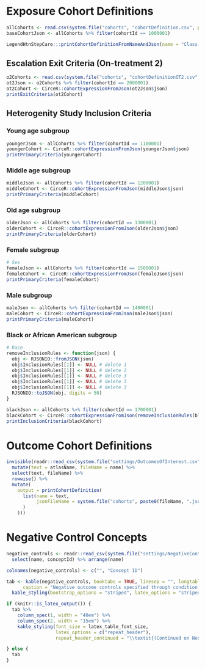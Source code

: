 # Exposure Cohort Definitions

```r
allCohorts <- read.csv(system.file("cohorts", "cohortDefinition.csv", package = "LegendHtnStepCare"))
baseCohortJson <- allCohorts %>% filter(cohortId == 1000001)

LegendHtnStepCare:::printCohortDefinitionFromNameAndJson(name = "Class-vs-Class Exposure (ACEI after Thiazide) Cohort / OT1 {#class-cohort}", json = baseCohortJson$json)
```

## Escalation Exit Criteria (On-treatment 2) {#escalation-cohort}

```r
o2Cohorts <- read.csv(system.file("cohorts", "cohortDefinitionOT2.csv", package = "LegendHtnStepCare"))
ot2Json <- o2Cohorts %>% filter(cohortId == 2000001)
ot2Cohort <- CirceR::cohortExpressionFromJson(ot2Json$json)
printExitCriteria(ot2Cohort)
```

## Heterogenity Study Inclusion Criteria {#atlas-subgroups}
### Young age subgroup
```r
youngerJson <- allCohorts %>% filter(cohortId == 1100001)
youngerCohort <- CirceR::cohortExpressionFromJson(youngerJson$json)
printPrimaryCriteria(youngerCohort)
```

### Middle age subgroup
```r
middleJson <- allCohorts %>% filter(cohortId == 1200001)
middleCohort <- CirceR::cohortExpressionFromJson(middleJson$json)
printPrimaryCriteria(middleCohort)
```

### Old age subgroup
```r
olderJson <- allCohorts %>% filter(cohortId == 1300001)
olderCohort <- CirceR::cohortExpressionFromJson(olderJson$json)
printPrimaryCriteria(olderCohort)
```

### Female subgroup
```r
# Sex
femaleJson <- allCohorts %>% filter(cohortId == 1500001)
femaleCohort <- CirceR::cohortExpressionFromJson(femaleJson$json)
printPrimaryCriteria(femaleCohort)
```

### Male subgroup
```r
maleJson <- allCohorts %>% filter(cohortId == 1400001)
maleCohort <- CirceR::cohortExpressionFromJson(maleJson$json)
printPrimaryCriteria(maleCohort)
```

### Black or African American subgroup
```r
# Race
removeInclusionRules <- function(json) {
  obj <- RJSONIO::fromJSON(json)
  obj$InclusionRules[[1]] <- NULL # delete 1
  obj$InclusionRules[[1]] <- NULL # delete 2
  obj$InclusionRules[[1]] <- NULL # delete 3
  obj$InclusionRules[[1]] <- NULL # delete 3
  obj$InclusionRules[[1]] <- NULL # delete 3
  RJSONIO::toJSON(obj, digits = 50)
}

blackJson <- allCohorts %>% filter(cohortId == 1700001)
blackCohort <- CirceR::cohortExpressionFromJson(removeInclusionRules(blackJson$json))
printInclusionCriteria(blackCohort)
```

# Outcome Cohort Definitions

```r
invisible(readr::read_csv(system.file("settings/OutcomesOfInterest.csv", package = "LegendHtnStepCare")) %>%
  mutate(text = atlasName, fileName = name) %>%
  select(text, fileName) %>%
  rowwise() %>%
  mutate(
    output = printCohortDefinition(
      list(name = text,
           jsonFileName = system.file("cohorts", paste0(fileName, ".json"), package = "LegendHtnStepCare")
      )
    )))
```

# Negative Control Concepts {#negative-controls}

\captionsetup{labelformat=empty}

```r
negative_controls <- readr::read_csv(system.file("settings/NegativeControls.csv", package = "LegendHtnStepCare")) %>%
  select(name, conceptId) %>% arrange(name)

colnames(negative_controls) <- c("", "Concept ID")

tab <- kable(negative_controls, booktabs = TRUE, linesep = "", longtable = TRUE,
      caption = "Negative outcome controls specified through condition occurrences that map to (a descendent of) the indicated concept ID") %>%
  kable_styling(bootstrap_options = "striped", latex_options = "striped")

if (knitr::is_latex_output()) {
  tab %>%
    column_spec(1, width = "40em") %>%
    column_spec(2, width = "15em") %>%
    kable_styling(font_size = latex_table_font_size,
                  latex_options = c("repeat_header"),
                  repeat_header_continued = "\\textit{(Continued on Next Page...)}")

} else {
  tab
}
```